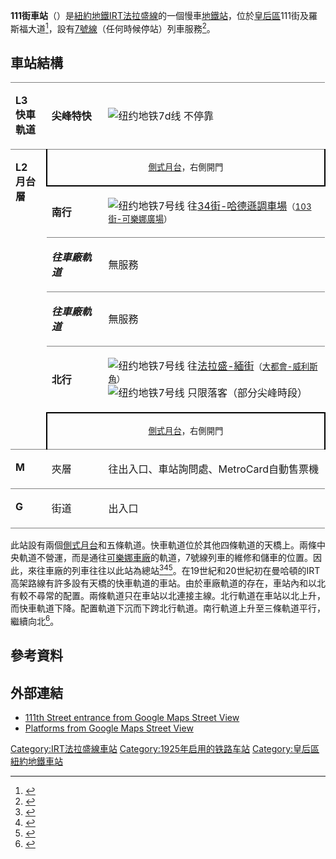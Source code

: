 {{Infobox NYCS
| name = 111街<br />{{lang|en|111th Street}}
| image = 111 Street from Express.jpg
| image_caption = 一列在天橋軌道上快車看的月台
| bg_color = #870061
| address = 紐約州紐約市皇后區111街及{{link-en|羅斯福大道|Roosevelt Avenue}}
| borough = [[皇后區|皇后區]]
| locale = {{link-en|可樂娜 (皇后區)|Corona, Queens|可樂娜}}
| coordinates = {{coord|40|45|6.17|N|73|51|20.29|W|region:US|display=inline,title}}
| division = IRT
| line = [[IRT法拉盛線|IRT法拉盛線]]
| service = Flushing local
| connection = {{bus icon}} '''[[MTA區域巴士營運|紐約市巴士]]'''：[[File:20_airtransportation.svg|12px]] Q48
| platforms = 2個[[側式月台|側式月台]]
| tracks = 5條（月台層有2條慢車軌道；上有1條快車軌道）
| structure = 高架
| open_date = {{start date and age|1925|October|13}}
| passengers = 3,753,756<ref name="2016-rider">{{NYCS const|riderref}}</ref>
| pass_year = 2016
| pass_percent = 1.5
| rank = 137
| code = 449
| next_north = {{NYCS next | station=大都會-威利斯角 | line=IRT法拉盛線 | service=Flushing local}}
| next_south = {{NYCS next | station=103街-可樂娜廣場 | line=IRT法拉盛線 | service=Flushing local}}
| legend = {{NYCS infobox legend|alltimes}}
}}
'''111街車站'''（{{lang-en|111th Street station}}）是[[紐約地鐵|紐約地鐵]][[IRT法拉盛線|IRT法拉盛線]]的一個慢車[[地鐵站|地鐵站]]，位於[[皇后區|皇后區]]111街及羅斯福大道<ref name="MTA-CoronaMap-20152">{{cite web|url=http://web.mta.info/maps/neighborhoods/qns/Q2_Corona2015.pdf|title=MTA Neighborhood Maps: Corona|date=2015|publisher=[[Metropolitan_Transportation_Authority|Metropolitan Transportation Authority]]|accessdate=20 September 2015|archive-date=2017-05-05|archive-url=https://web.archive.org/web/20170505184018/http://web.mta.info/maps/neighborhoods/qns/Q2_Corona2015.pdf|dead-url=no}}</ref>，設有[[紐約地鐵7號線|7號線]]（任何時候停站）列車服務<ref name="NYCS7">{{NYCS const|timetable|7}}</ref>。
== 車站結構 ==
{{Stack|float=right|
{{Routemap
|title=軌道配置圖
|title-bg=#{{NYCS color|Flushing}}
|style=margin-right:10px;margin-top:10px;float:left;
|legend =track
|map=
uSTR!~MFADEg\uSTR!~MFADEg\uSTR!~MFADEg\uSTR!~MFADEg ~~ ~~ ~~往[[大都會-威利斯角車站_(IRT法拉盛線)|大都會-威利斯角]]
uSTRf\uSTR\uSTR\uSTRg
uSTR\uhSTRa@g\uSTR\uhSTRa@g
uSTR\uhSTR\uSTR\uhSTR
uSTR\uhSTR!~POINTERg@fq\uSTR\uhSTR ~~ ~~ ~~上層快車軌道
uSTR\uhSTR\uSTR\uhSTR
\uSTR\uhSTR\uSTR\uhSTR!~uSTRc2\uSTR3+1!~MFADEg
\uSTR\uhLSTR!~MFADEf\uSTR!~uSTRc2\uKRZ3+1o!~uhSTR!~uSTRc2\uSTR3+1!~MFADEg!~uSTRc4 ~~ ~~ ~~往[[紐約地鐵車廠#可樂娜車廠|可樂娜車廠]]
\uSTR\uSTRc2\uABZ3+1g!~uSTRc2\uKRZ3+1o!~uhSTR!~uSTRc4\uSTRc4
\uSTR\uSTR+1\uSTR+1!~uSTRc4\uhSTR!~uSTRc4\
uSTR\uABZg2\uABZg3\uhSTRe@f
uSTR\uABZg+1\uABZg+4\uSTR
uABZg2\uABZg3\uABZg2\uABZg3
uABZg+1\uABZg+4\uABZg+1\uABZg+4
uSTR+BSr\uABZg2\uABZg3\uSTR+BSl
uSTR+BSr\uABZg+1\uABZg+4\uSTR+BSl
uSTR+BSr\uSTR\uSTR\uSTR+BSl
uSTR+BSr\uSTR\uSTR\uSTR+BSl
uSTR\uSTR\uSTR\uSTR
uSTR\uENDEe\uSTR\uSTR
uSTR\uhLSTR!~MFADEg\uSTR\uSTR ~~ ~~ ~~上層快車軌道
uSTR\uhSTR\uSTR\uSTR
uSTR\uhSTR\uSTR\uSTR
uSTR\uhSTRe@f\uENDEe\uSTR
uSTRf\uSTR\\uSTRg
uSTR!~MFADEf\uSTR!~MFADEf\\uSTR!~MFADEf ~~ ~~ ~~往[[103街-可樂娜廣場車站_(IRT法拉盛線)|103街-可樂娜廣場]]
}}
}}
{|cellspacing=0 cellpadding=3
|style="border-top:solid 1px gray;vertical-align:top;" width=50|'''L3<br>快車軌道'''
|style="border-top:solid 1px gray;" width=100|<span style="color:#{{NYCS color|purple}}">'''尖峰特快'''
|style="border-top:solid 1px gray;" width=450|{{arrow|L}}{{arrow|R}} [[File:NYCS-bull-trans-7d.svg|纽约地铁7d线]] 不停靠
|-
|style="border-top:solid 1px gray;vertical-align:top;" width=50 rowspan=6|'''L2<br>月台層'''
|style="border-top:solid 1px gray;border-right:solid 2px black;border-left:solid 2px black;border-bottom:solid 2px black;text-align:center;" colspan=2|<small>[[側式月台|側式月台]]，右側開門</small>
|-
|style="border-bottom:solid 1px gray;" width=100|<span style="color:#{{NYCS color|purple}}">'''南行'''</span>
|style="border-bottom:solid 1px gray;" width=450|{{arrow|L}} [[File:NYCS-bull-trans-7.svg|纽约地铁7号线]] 往[[34街-哈德遜調車場車站_(IRT法拉盛線)|34街-哈德遜調車場]]<small>（[[103街-可樂娜廣場車站_(IRT法拉盛線)|103街-可樂娜廣場]]）</small>
|-
|style="border-bottom:solid 1px gray;" |'''''往車廠軌道'''''
|style="border-bottom:solid 1px gray;"|無服務
|-
|style="border-bottom:solid 1px gray;" |'''''往車廠軌道'''''
|style="border-bottom:solid 1px gray;" |無服務
|-
|<span style="color:#{{NYCS color|purple}}">'''北行'''</span>
|{{arrow|R}} [[File:NYCS-bull-trans-7.svg|纽约地铁7号线]] 往[[法拉盛-緬街車站_(IRT法拉盛線)|法拉盛-緬街]]<small>（[[大都會-威利斯角車站_(IRT法拉盛線)|大都會-威利斯角]]）</small><br>{{arrow|R}} [[File:NYCS-bull-trans-7.svg|纽约地铁7号线]] 只限落客（部分尖峰時段）
|-
|style="border-top:solid 2px black;border-right:solid 2px black;border-left:solid 2px black;text-align:center;" colspan=2|<small>[[側式月台|側式月台]]，右側開門</small>
|-
|style="border-top:solid 1px gray;border-bottom:solid 0px gray;vertical-align:top;" width=50|'''M'''
|style="border-top:solid 1px gray;border-bottom:solid 0px gray;vertical-align:top;" width=100|夾層
|style="border-top:solid 1px gray;border-bottom:solid 0px gray;vertical-align:top;" width=450|往出入口、車站詢問處、MetroCard自動售票機
|-
|style="border-top:solid 1px gray;border-bottom:solid 1px gray;vertical-align:top;" width=50|'''G'''
|style="border-top:solid 1px gray;border-bottom:solid 1px gray;vertical-align:top;" width=100|街道
|style="border-top:solid 1px gray;border-bottom:solid 1px gray;vertical-align:top;" width=450|出入口
|}
此站設有兩個[[側式月台|側式月台]]和五條軌道。快車軌道位於其他四條軌道的天橋上。兩條中央軌道不營運，而是通往[[紐約地鐵車廠#可樂娜車廠|可樂娜車廠]]的軌道，7號線列車的維修和儲車的位置。因此，來往車廠的列車往往以此站為總站<ref name="tracks">{{NYCS const|trackref|469}}</ref><ref name=":0">{{Cite web|title = 111 Street (7) - The SubwayNut|url = http://www.subwaynut.com/flushing_line/111/index.php|website = www.subwaynut.com|access-date = 2016-02-18|first = Jeremiah|last = Cox|archive-date = 2016-02-11|archive-url = https://web.archive.org/web/20160211023013/http://subwaynut.com/flushing_line/111/index.php|dead-url = yes}}</ref><ref>{{Cite web|title = www.nycsubway.org: IRT Flushing Line|url = http://www.nycsubway.org/wiki/IRT_Flushing_Line#111th_Street|website = www.nycsubway.org|access-date = 2016-02-18|archive-date = 2016-03-02|archive-url = https://web.archive.org/web/20160302131217/http://www.nycsubway.org/wiki/IRT_Flushing_Line#111th_Street|dead-url = no}}</ref>。在19世紀和20世紀初在曼哈頓的IRT高架路線有許多設有天橋的快車軌道的車站。由於車廠軌道的存在，車站內和以北有較不尋常的配置。兩條軌道只在車站以北連接主線。北行軌道在車站以北上升，而快車軌道下降。配置軌道下沉而下跨北行軌道。南行軌道上升至三條軌道平行，繼續向北<ref name="tracks2">{{NYCS const|trackref|trackbook3}}</ref>。

== 參考資料 ==
{{Reflist}}
== 外部連結 ==
{{Commons category|111th Street (IRT Flushing Line)}}
* [https://maps.google.com/?ie=UTF8&ll=40.751589,-73.855816&spn=0.003844,0.013433&z=17&layer=c&cbll=40.75165,-73.855588&panoid=UmptfFh7zpj240Bfi5gVkA&cbp=12,199.41,,0,-0.89 111th Street entrance from Google Maps Street View]{{Wayback|url=https://maps.google.com/?ie=UTF8&ll=40.751589,-73.855816&spn=0.003844,0.013433&z=17&layer=c&cbll=40.75165,-73.855588&panoid=UmptfFh7zpj240Bfi5gVkA&cbp=12,199.41,,0,-0.89 |date=20121112054732 }}
* [https://www.google.com/maps/@40.7516289,-73.8558502,3a,75y,130.74h,87.04t/data=!3m8!1e1!3m6!1s-gTXWn-WSNjM%2FV42bLmHjMrI%2FAAAAAAAAK4c%2FYybjgSb3wEUhYQFf6-A1wlOBWkzSsgVqQCLIB!2e4!3e11!6s%2F%2Flh3.googleusercontent.com%2F-gTXWn-WSNjM%2FV42bLmHjMrI%2FAAAAAAAAK4c%2FYybjgSb3wEUhYQFf6-A1wlOBWkzSsgVqQCLIB%2Fw203-h100-p-k-no%2F!7i9728!8i4864!4m3!8m2!3m1!1e1!6m1!1e1 Platforms from Google Maps Street View] {{Wayback|url=https://www.google.com/maps/@40.7516289,-73.8558502,3a,75y,130.74h,87.04t/data=!3m8!1e1!3m6!1s-gTXWn-WSNjM%2FV42bLmHjMrI%2FAAAAAAAAK4c%2FYybjgSb3wEUhYQFf6-A1wlOBWkzSsgVqQCLIB!2e4!3e11!6s%2F%2Flh3.googleusercontent.com%2F-gTXWn-WSNjM%2FV42bLmHjMrI%2FAAAAAAAAK4c%2FYybjgSb3wEUhYQFf6-A1wlOBWkzSsgVqQCLIB%2Fw203-h100-p-k-no%2F!7i9728!8i4864!4m3!8m2!3m1!1e1!6m1!1e1 |date=20201121183337 }}
{{紐約地鐵7號線}}
{{DEFAULTSORT:111th Street}}
[[Category:IRT法拉盛線車站|Category:IRT法拉盛線車站]]
[[Category:1925年启用的铁路车站|Category:1925年启用的铁路车站]]
[[Category:皇后區紐約地鐵車站|Category:皇后區紐約地鐵車站]]